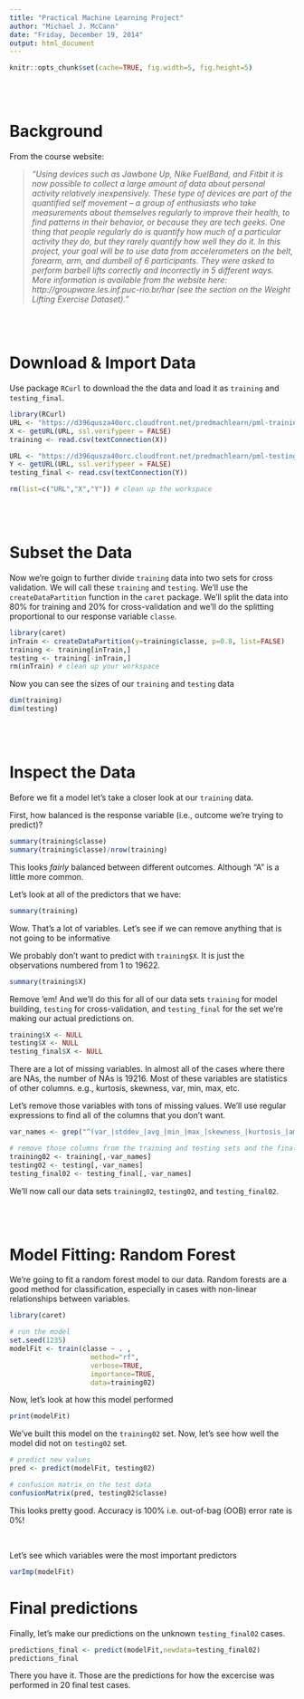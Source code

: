 ```yaml
---
title: "Practical Machine Learning Project"
author: "Michael J. McCann"
date: "Friday, December 19, 2014"
output: html_document
---
```


```r
knitr::opts_chunk$set(cache=TRUE, fig.width=5, fig.height=5)
```

<br>
<br> 

# Background 

From the course website: 

>*"Using devices such as Jawbone Up, Nike FuelBand, and Fitbit it is now possible to collect a large amount of data about personal activity relatively inexpensively. These type of devices are part of the quantified self movement – a group of enthusiasts who take measurements about themselves regularly to improve their health, to find patterns in their behavior, or because they are tech geeks. One thing that people regularly do is quantify how much of a particular activity they do, but they rarely quantify how well they do it. In this project, your goal will be to use data from accelerometers on the belt, forearm, arm, and dumbell of 6 participants. They were asked to perform barbell lifts correctly and incorrectly in 5 different ways. More information is available from the website here: http://groupware.les.inf.puc-rio.br/har (see the section on the Weight Lifting Exercise Dataset)."*

<br>
<br> 

# Download & Import Data 

Use package `RCurl` to download the the data and load it as `training` and `testing_final`. 
```r

library(RCurl)
URL <- "https://d396qusza40orc.cloudfront.net/predmachlearn/pml-training.csv"
X <- getURL(URL, ssl.verifypeer = FALSE)
training <- read.csv(textConnection(X))

URL <- "https://d396qusza40orc.cloudfront.net/predmachlearn/pml-testing.csv"
Y <- getURL(URL, ssl.verifypeer = FALSE)
testing_final <- read.csv(textConnection(Y))

rm(list=c("URL","X","Y")) # clean up the workspace 

```

<br>
<br> 

# Subset the Data  

Now we're goign to further divide `training` data into two sets for cross validation. 
We will call these `training` and `testing`. We'll use the `createDataPartition` function
in the `caret` package. We'll split the data into 80% for training and 20% for cross-validation
and we'll do the splitting proportional to our response variable `classe`. 
```r

library(caret)
inTrain <- createDataPartition(y=training$classe, p=0.8, list=FALSE)
training <- training[inTrain,]
testing <- training[-inTrain,]
rm(inTrain) # clean up your workspace 

```

Now you can see the sizes of our `training` and `testing` data 
```r

dim(training)
dim(testing)

```

<br>
<br> 

# Inspect the Data 

Before we fit a model let's take a closer look at our `training` data. 

First, how balanced is the response variable (i.e., outcome we're trying to predict)? 
```r
summary(training$classe)
summary(training$classe)/nrow(training)
```
This looks *fairly* balanced between different outcomes. Although "A" is a little more common.

Let's look at all of the predictors that we have:

```r
summary(training)
```

Wow. That's a lot of variables. Let's see if we can remove anything that is not going to 
be informative 
<br>

We probably don't want to predict with `training$X`. 
It is just the observations numbered from 1 to 19622.

```r
summary(training$X)
```

Remove 'em! And we'll do this for all of our data sets `training` for model building, 
`testing` for cross-validation, and `testing_final` for the set we're making our actual
predictions on. 

```r
training$X <- NULL 
testing$X <- NULL 
testing_final$X <- NULL 
```

There are a lot of missing variables. 
In almost all of the cases where there are NAs, the number of NAs is 19216.
Most of these variables  are statistics of other columns.
e.g., kurtosis, skewness, var, min, max, etc. 

Let's remove those variables with tons of missing values. 
We'll use regular expressions to find all of the columns that you don't want.

```r
var_names <- grep("^(var_|stddev_|avg_|min_|max_|skewness_|kurtosis_|amplitude_)",names(training))

# remove those columns from the training and testing sets and the final testing set too 
training02 <- training[,-var_names]
testing02 <- testing[,-var_names]
testing_final02 <- testing_final[,-var_names]
```

We'll now call our data sets `training02`, `testing02`, and `testing_final02`.

<br>
<br> 

# Model Fitting: Random Forest

We're going to fit a random forest model to our data. 
Random forests are a good method for classification, especially in cases with
non-linear relationships between variables. 
```r

library(caret)

# run the model 
set.seed(1235)
modelFit <- train(classe ~ . , 
                    method="rf",
                    verbose=TRUE,
                    importance=TRUE,
                    data=training02)

```

Now, let's look at how this model performed 
```r
print(modelFit)
```

We've built this model on the `training02` set.
Now, let's see how well the model did not on `testing02` set.
```r

# predict new values
pred <- predict(modelFit, testing02)

# confusion matrix on the test data 
confusionMatrix(pred, testing02$classe)

```
This looks pretty good. Accuracy is 100% i.e. out-of-bag (OOB) error rate is 0%!

<br>

Let's see which variables were the most important predictors 
```r
varImp(modelFit)
```


# Final predictions 

Finally, let's make our predictions on the unknown `testing_final02` cases. 
```r
predictions_final <- predict(modelFit,newdata=testing_final02)
predictions_final
```

There you have it. Those are the predictions for how the excercise was performed in 20 final
test cases. 